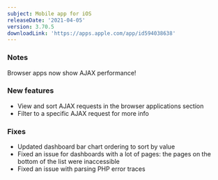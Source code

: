 ```yaml
---
subject: Mobile app for iOS
releaseDate: '2021-04-05'
version: 3.70.5
downloadLink: 'https://apps.apple.com/app/id594038638'
---
```


### Notes

Browser apps now show AJAX performance!

### New features

* View and sort AJAX requests in the browser applications section
* Filter to a specific AJAX request for more info

### Fixes

* Updated dashboard bar chart ordering to sort by value
* Fixed an issue for dashboards with a lot of pages: the pages on the bottom of the list were inaccessible
* Fixed an issue with parsing PHP error traces
